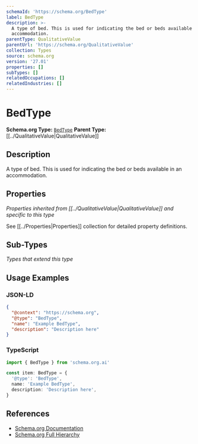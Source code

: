 ```yaml
---
schemaId: 'https://schema.org/BedType'
label: BedType
description: >-
  A type of bed. This is used for indicating the bed or beds available in an
  accommodation.
parentType: QualitativeValue
parentUrl: 'https://schema.org/QualitativeValue'
collection: Types
source: schema.org
version: '27.01'
properties: []
subTypes: []
relatedOccupations: []
relatedIndustries: []
---
```

# BedType

**Schema.org Type:** [`BedType`](https://schema.org/BedType)
**Parent Type:** [[../QualitativeValue|QualitativeValue]]

## Description

A type of bed. This is used for indicating the bed or beds available in an accommodation.

## Properties

*Properties inherited from [[../QualitativeValue|QualitativeValue]] and specific to this type*

See [[../Properties|Properties]] collection for detailed property definitions.

## Sub-Types

*Types that extend this type*

## Usage Examples

### JSON-LD

```json
{
  "@context": "https://schema.org",
  "@type": "BedType",
  "name": "Example BedType",
  "description": "Description here"
}
```

### TypeScript

```typescript
import { BedType } from 'schema.org.ai'

const item: BedType = {
  '@type': 'BedType',
  name: 'Example BedType',
  description: 'Description here',
}
```

## References

- [Schema.org Documentation](https://schema.org/BedType)
- [Schema.org Full Hierarchy](https://schema.org/docs/full.html)
